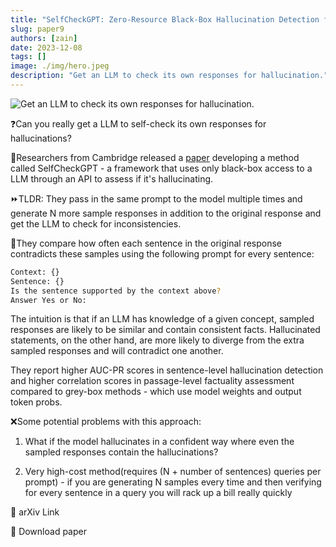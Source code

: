 ```yaml
---
title: "SelfCheckGPT: Zero-Resource Black-Box Hallucination Detection for Generative Large Language Models"
slug: paper9
authors: [zain]
date: 2023-12-08
tags: []
image: ./img/hero.jpeg
description: "Get an LLM to check its own responses for hallucination."
---
```

![Get an LLM to check its own responses for hallucination.](./img/hero.jpeg)

<!-- truncate -->


❓Can you really get a LLM to self-check its own responses for hallucinations?

📜Researchers from Cambridge released a [paper](https://arxiv.org/abs/2303.08896) developing a method called SelfCheckGPT - a framework that uses only black-box access to a LLM through an API to assess if it's hallucinating.

⏩TLDR: They pass in the same prompt to the model multiple times and generate N more sample responses in addition to the original response and get the LLM to check for inconsistencies.

📑They compare how often each sentence in the original response contradicts these samples using the following prompt for every sentence:

```bash
Context: {} 
Sentence: {} 
Is the sentence supported by the context above? 
Answer Yes or No: 
```

The intuition is that if an LLM has knowledge of a given concept, sampled responses are likely to be similar and contain consistent facts. Hallucinated statements, on the other hand, are more likely to diverge from the extra sampled responses and will contradict one another.

They report higher AUC-PR scores in sentence-level hallucination detection and higher correlation scores in passage-level factuality assessment compared to grey-box methods - which use model weights and output token probs.

❌Some potential problems with this approach:

1. What if the model hallucinates in a confident way where even the sampled responses contain the hallucinations?

2. Very high-cost method(requires (N + number of sentences) queries per prompt) - if you are generating N samples every time and then verifying for every sentence in a query you will rack up a bill really quickly

<p>
  <DownloadButton link='https://arxiv.org/abs/2303.08896'>🔗 arXiv Link</DownloadButton>
</p>
<p>
  <DownloadButton link='https://arxiv.org/pdf/2303.08896'>📜 Download paper</DownloadButton>
</p>

<!-- We could create a specific template for Paper Review's -->

<WhatNext />
